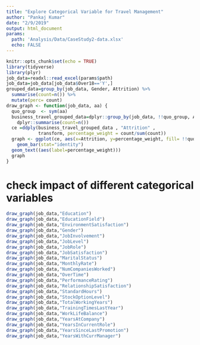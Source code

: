 ```yaml
---
title: "Explore Categorical Variable for Travel Management"
author: "Pankaj Kumar"
date: "2/9/2019"
output: html_document
params: 
  path: 'Analysis/Data/CaseStudy2-data.xlsx'
  echo: FALSE
---
```




```r
knitr::opts_chunk$set(echo = TRUE)
library(tidyverse)
library(plyr)
job_data=readxl::read_excel(params$path)
job_data=job_data[job_data$Over18=='Y',]
grouped_data=group_by(job_data, Gender, Attrition) %>%
  summarise(count=n()) %>%
  mutate(perc= count)
draw_graph <- function(job_data, aa) {
  quo_group  <- sym(aa)
  business_travel_grouped_data=dplyr::group_by(job_data, !!quo_group, Attrition) %>%
    dplyr::summarise(count=n())  
  ce =ddply(business_travel_grouped_data , "Attrition" , 
            transform, percentage_weight = count/sum(count))
  graph <- ggplot(ce, aes(x=Attrition, y=percentage_weight, fill= !!quo_group))+
    geom_bar(stat="identity")
  geom_text((aes(label=percentage_weight)))
  graph
}

```


# check impact of different categorical variables  

```r
draw_graph(job_data,"Education")
draw_graph(job_data,"EducationField")
draw_graph(job_data,"EnvironmentSatisfaction")
draw_graph(job_data,"Gender")
draw_graph(job_data,"JobInvolvement")
draw_graph(job_data,"JobLevel")
draw_graph(job_data,"JobRole")
draw_graph(job_data,"JobSatisfaction")
draw_graph(job_data,"MaritalStatus")
draw_graph(job_data,"MonthlyRate")
draw_graph(job_data,"NumCompaniesWorked")
draw_graph(job_data,"OverTime")
draw_graph(job_data,"PerformanceRating")
draw_graph(job_data,"RelationshipSatisfaction")
draw_graph(job_data,"StandardHours")
draw_graph(job_data,"StockOptionLevel")
draw_graph(job_data,"TotalWorkingYears")
draw_graph(job_data,"TrainingTimesLastYear")
draw_graph(job_data,"WorkLifeBalance")
draw_graph(job_data,"YearsAtCompany")
draw_graph(job_data,"YearsInCurrentRole")
draw_graph(job_data,"YearsSinceLastPromotion")
draw_graph(job_data,"YearsWithCurrManager")

```
 